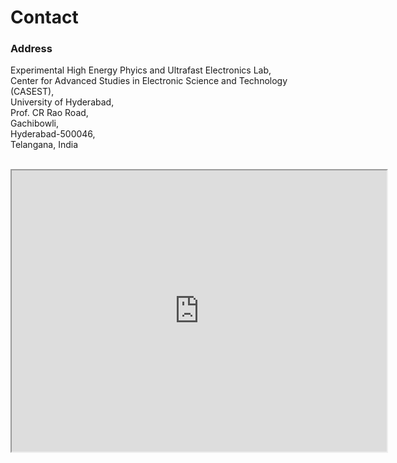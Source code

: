 # Contact

### Address 

Experimental High Energy Phyics and Ultrafast Electronics Lab, \
Center for Advanced Studies in Electronic Science and Technology (CASEST), \
University of Hyderabad, \
Prof. CR Rao Road, \
Gachibowli, \
Hyderabad-500046, \
Telangana, India 
<br></br>

<iframe src="https://www.google.com/maps/embed?pb=!1m18!1m12!1m3!1d237.86774561334323!2d78.3265382251186!3d17.465268682629613!2m3!1f0!2f0!3f0!3m2!1i1024!2i768!4f13.1!3m3!1m2!1s0x3bcb93cb510aedb7%3A0xd35031b15f2d51cc!2sSchool%20of%20physics%20Annex%20Building%20(New%20CASEST)!5e0!3m2!1sen!2sin!4v1713448340696!5m2!1sen!2sin" width="600" height="450" allowfullscreen="" loading="lazy" referrerpolicy="no-referrer-when-downgrade"></iframe>
